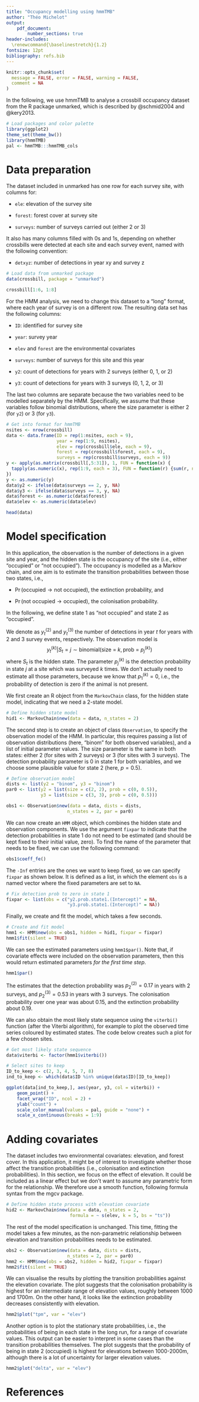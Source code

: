 ```yaml
---
title: "Occupancy modelling using hmmTMB"
author: "Théo Michelot"
output: 
    pdf_document:
        number_sections: true
header-includes:
  \renewcommand{\baselinestretch}{1.2}
fontsize: 12pt
bibliography: refs.bib
---
```


```r
knitr::opts_chunk$set(
  message = FALSE, error = FALSE, warning = FALSE,
  comment = NA
)
```

In the following, we use hmmTMB to analyse a crossbill occupancy dataset from the R package unmarked, which is described by @schmid2004 and @kery2013.

```r
# Load packages and color palette
library(ggplot2)
theme_set(theme_bw())
library(hmmTMB)
pal <- hmmTMB:::hmmTMB_cols
```

# Data preparation

The dataset included in unmarked has one row for each survey site, with columns for:

- `ele`: elevation of the survey site

- `forest`: forest cover at survey site

- `surveys`: number of surveys carried out (either 2 or 3)

It also has many columns filled with 0s and 1s, depending on whether crossbills were detected at each site and each survey event, named with the following convention:

- `detxyz`: number of detections in year xy and survey z

```r
# Load data from unmarked package
data(crossbill, package = "unmarked")

crossbill[1:6, 1:8]
```

For the HMM analysis, we need to change this dataset to a "long" format, where each year of survey is on a different row. The resulting data set has the following columns:

- `ID`: identified for survey site

- `year`: survey year

- `elev` and `forest` are the environmental covariates

- `surveys`: number of surveys for this site and this year

- `y2`: count of detections for years with 2 surveys (either 0, 1, or 2)

- `y3`: count of detections for years with 3 surveys (0, 1, 2, or 3)

The last two columns are separate because the two variables need to be modelled separately by the HMM. Specifically, we assume that these variables follow binomial distributions, where the size parameter is either 2 (for `y2`) or 3 (for `y3`).

```r
# Get into format for hmmTMB
nsites <- nrow(crossbill)
data <- data.frame(ID = rep(1:nsites, each = 9),
                   year = rep(1:9, nsites), 
                   elev = rep(crossbill$ele, each = 9), 
                   forest = rep(crossbill$forest, each = 9), 
                   surveys = rep(crossbill$surveys, each = 9))
y <- apply(as.matrix(crossbill[,5:31]), 1, FUN = function(x) {
  tapply(as.numeric(x), rep(1:9, each = 3), FUN = function(r) {sum(r, na.rm = TRUE)})
})
y <- as.numeric(y)
data$y2 <- ifelse(data$surveys == 2, y, NA)
data$y3 <- ifelse(data$surveys == 3, y, NA)
data$forest <- as.numeric(data$forest)
data$elev <- as.numeric(data$elev)

head(data)
```

# Model specification

In this application, the observation is the number of detections in a given site and year, and the hidden state is the occupancy of the site (i.e., either "occupied" or "not occupied"). The occupancy is modelled as a Markov chain, and one aim is to estimate the transition probabilities between those two states, i.e.,

- $\Pr(\text{occupied} \rightarrow \text{not occupied})$, the extinction probability, and

- $\Pr(\text{not occupied} \rightarrow \text{occupied})$, the colonisation probability.

In the following, we define state 1 as "not occupied" and state 2 as "occupied".

We denote as $y^{(2)}_t$ and $y^{(3)}_t$ the number of detections in year $t$ for years with 2 and 3 survey events, respectively. The observation model is
$$
  y^{(k)}_t \vert S_t = j \sim \text{binomial}(\text{size = } k, \text{prob = } p^{(k)}_j)
$$
where $S_t$ is the hidden state. The parameter $p^{(k)}_j$ is the detection probability in state $j$ at a site which was surveyed $k$ times. We don't actually need to estimate all those parameters, because we know that $p^{(k)}_1 = 0$, i.e., the probability of detection is zero if the animal is not present.

We first create an R object from the `MarkovChain` class, for the hidden state model, indicating that we need a 2-state model.

```r
# Define hidden state model
hid1 <- MarkovChain$new(data = data, n_states = 2)
```

The second step is to create an object of class `Observation`, to specify the observation model of the HMM. In particular, this requires passing a list of observation distributions (here, "binom" for both observed variables), and a list of initial parameter values. The size parameter is the same in both states: either 2 (for sites with 2 surveys) or 3 (for sites with 3 surveys). The detection probability parameter is 0 in state 1 for both variables, and we choose some plausible value for state 2 (here, $p = 0.5$).

```r
# Define observation model
dists <- list(y2 = "binom", y3 = "binom")
par0 <- list(y2 = list(size = c(2, 2), prob = c(0, 0.5)),
             y3 = list(size = c(3, 3), prob = c(0, 0.5)))

obs1 <- Observation$new(data = data, dists = dists, 
                       n_states = 2, par = par0)
```

We can now create an `HMM` object, which combines the hidden state and observation components. We use the argument `fixpar` to indicate that the detection probabilities in state 1 do not need to be estimated (and should be kept fixed to their initial value, zero). To find the name of the parameter that needs to be fixed, we can use the following command:
```r
obs1$coeff_fe()
```

The `-Inf` entries are the ones we want to keep fixed, so we can specify `fixpar` as shown below. It is defined as a list, in which the element `obs` is a named vector where the fixed parameters are set to `NA`.

```r
# Fix detection prob to zero in state 1
fixpar <- list(obs = c("y2.prob.state1.(Intercept)" = NA, 
                       "y3.prob.state1.(Intercept)" = NA))
```

Finally, we create and fit the model, which takes a few seconds.
```r
# Create and fit model
hmm1 <- HMM$new(obs = obs1, hidden = hid1, fixpar = fixpar)
hmm1$fit(silent = TRUE)
```

We can see the estimated parameters using `hmm1$par()`. Note that, if covariate effects were included on the observation parameters, then this would return estimated parameters _for the first time step_.

```r
hmm1$par()
```

The estimates that the detection probability was $p^{(2)}_2 = 0.17$ in years with 2 surveys, and $p^{(3)}_2 = 0.53$ in years with 3 surveys. The colonisation probability over one year was about 0.15, and the extinction probability about 0.19.

We can also obtain the most likely state sequence using the `viterbi()` function (after the Viterbi algorithm), for example to plot the observed time series coloured by estimated states. The code below creates such a plot for a few chosen sites.

```r
# Get most likely state sequence
data$viterbi <- factor(hmm1$viterbi())

# Select sites to keep 
ID_to_keep <- c(2, 3, 4, 5, 7, 8)
ind_to_keep <- which(data$ID %in% unique(data$ID)[ID_to_keep])

ggplot(data[ind_to_keep,], aes(year, y3, col = viterbi)) + 
    geom_point() +
    facet_wrap("ID", ncol = 2) +
    ylab("count") +
    scale_color_manual(values = pal, guide = "none") +
    scale_x_continuous(breaks = 1:9)
```

# Adding covariates

The dataset includes two environmental covariates: elevation, and forest cover. In this application, it might be of interest to investigate whether those affect the transition probabilities (i.e., colonisation and extinction probabilities). In this section, we focus on the effect of elevation. It could be included as a linear effect but we don't want to assume any parametric form for the relationship. We therefore use a smooth function, following formula syntax from the mgcv package.

```r
# Define hidden state process with elevation covariate
hid2 <- MarkovChain$new(data = data, n_states = 2, 
                        formula = ~ s(elev, k = 5, bs = "ts"))
```

The rest of the model specification is unchanged. This time, fitting the model takes a few minutes, as the non-parametric relationship between elevation and transition probabilities needs to be estimated.

```r
obs2 <- Observation$new(data = data, dists = dists, 
                       n_states = 2, par = par0)
hmm2 <- HMM$new(obs = obs2, hidden = hid2, fixpar = fixpar)
hmm2$fit(silent = TRUE)
```

We can visualise the results by plotting the transition probabilities against the elevation covariate. The plot suggests that the colonisation probability is highest for an intermediate range of elevation values, roughly between 1000 and 1700m. On the other hand, it looks like the extinction probability decreases consistently with elevation.

```r
hmm2$plot("tpm", var = "elev")
```

Another option is to plot the stationary state probabilities, i.e., the probabilities of being in each state in the long run, for a range of covariate values. This output can be easier to interpret in some cases than the transition probabilities themselves. The plot suggests that the probability of being in state 2 (occupied) is highest for elevations between 1000-2000m, although there is a lot of uncertainty for larger elevation values.

```r
hmm2$plot("delta", var = "elev")
```

# References
